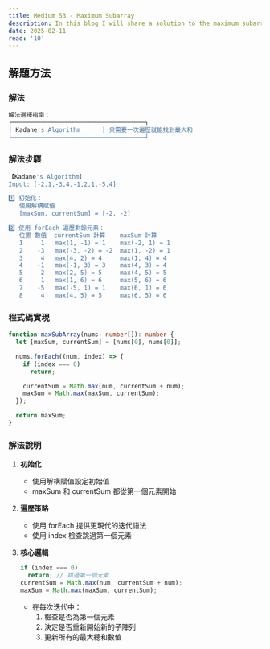 ```yaml
---
title: Medium 53 - Maximum Subarray
description: In this blog I will share a solution to the maximum subarray problem.
date: 2025-02-11
read: '10'
---
```

## 解題方法

### 解法

```bash
解法選擇指南：
┌─────────────────────────────────────┐
│ Kadane's Algorithm      │ 只需要一次遍歷就能找到最大和
└─────────────────────────────────────┘
```

### 解法步驟

```bash
【Kadane's Algorithm】
Input: [-2,1,-3,4,-1,2,1,-5,4]

1️⃣ 初始化：
   使用解構賦值
   [maxSum, currentSum] = [-2, -2]

2️⃣ 使用 forEach 遍歷剩餘元素：
   位置 數值  currentSum 計算    maxSum 計算
   1     1   max(1, -1) = 1    max(-2, 1) = 1
   2    -3   max(-3, -2) = -2  max(1, -2) = 1
   3     4   max(4, 2) = 4     max(1, 4) = 4
   4    -1   max(-1, 3) = 3    max(4, 3) = 4
   5     2   max(2, 5) = 5     max(4, 5) = 5
   6     1   max(1, 6) = 6     max(5, 6) = 6
   7    -5   max(-5, 1) = 1    max(6, 1) = 6
   8     4   max(4, 5) = 5     max(6, 5) = 6
```

### 程式碼實現

```typescript
function maxSubArray(nums: number[]): number {
  let [maxSum, currentSum] = [nums[0], nums[0]];

  nums.forEach((num, index) => {
    if (index === 0)
      return;

    currentSum = Math.max(num, currentSum + num);
    maxSum = Math.max(maxSum, currentSum);
  });

  return maxSum;
}
```

### 解法說明

1. **初始化**
   - 使用解構賦值設定初始值
   - maxSum 和 currentSum 都從第一個元素開始

2. **遍歷策略**
   - 使用 forEach 提供更現代的迭代語法
   - 使用 index 檢查跳過第一個元素

3. **核心邏輯**
   ```typescript
   if (index === 0)
     return; // 跳過第一個元素
   currentSum = Math.max(num, currentSum + num);
   maxSum = Math.max(maxSum, currentSum);
   ```

   - 在每次迭代中：
     1. 檢查是否為第一個元素
     2. 決定是否重新開始新的子陣列
     3. 更新所有的最大總和數值
